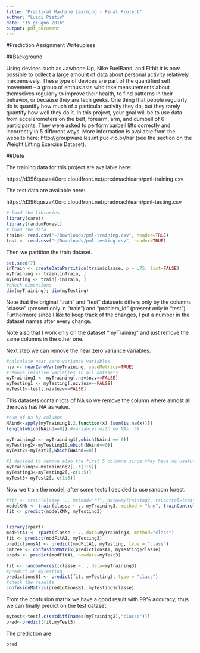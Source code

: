 ```yaml
---
title: "Practical Machine Learning - Final Project"
author: "Luigi Pistis"
date: "15 giugno 2016"
output: pdf_document
---
```


#Prediction Assignment Writeupless 

##Background

Using devices such as Jawbone Up, Nike FuelBand, and Fitbit it is now possible to collect a large amount of data about personal activity relatively inexpensively. These type of devices are part of the quantified self movement – a group of enthusiasts who take measurements about themselves regularly to improve their health, to find patterns in their behavior, or because they are tech geeks. One thing that people regularly do is quantify how much of a particular activity they do, but they rarely quantify how well they do it. In this project, your goal will be to use data from accelerometers on the belt, forearm, arm, and dumbell of 6 participants. They were asked to perform barbell lifts correctly and incorrectly in 5 different ways. More information is available from the website here: http://groupware.les.inf.puc-rio.br/har (see the section on the Weight Lifting Exercise Dataset).

##Data

The training data for this project are available here:

https://d396qusza40orc.cloudfront.net/predmachlearn/pml-training.csv

The test data are available here:

https://d396qusza40orc.cloudfront.net/predmachlearn/pml-testing.csv

```r
# load the libraries
library(caret)
library(randomForest)
# load the data
train<- read.csv("~/Downloads/pml-training.csv", header=TRUE)
test <- read.csv("~/Downloads/pml-testing.csv", header=TRUE)
```

Then we partition the train dataset.
```r
set.seed(7)
inTrain <- createDataPartition(train$classe, p = .75, list=FALSE)
myTraining <- train[inTrain, ]
myTesting <- train[-inTrain, ]
#check dimensions
dim(myTraining); dim(myTesting)
```

Note that the original "train" and "test" datasets differs only by the columns "classe" (present only in "train") and "problem_id" (present only in "test").
Furthermore since I like to keep track of the changes, I put a number in the dataset names after every change.

Note also that I work only on the dataset "myTraining" and just remove the same columns in the other one.

Next step we can remove the near zero variance variables. 
```r
#calculate near zero variance variables
nzv <- nearZeroVar(myTraining, saveMetrics=TRUE)
#remove relative variables in all datasets
myTraining1 <- myTraining[,nzv$nzv==FALSE]
myTesting1 <- myTesting[,nzv$nzv==FALSE]
myTest1<-test[,nzv$nzv==FALSE]
```


This datasets contain lots of NA so we remove the column where almost all the rows has NA as value.

```r
#sum of na by columns
NAind<-apply(myTraining1,2,function(x) {sum(is.na(x))})
length(which(NAind==0)) #variables with no NAs: 59

myTraining2 <- myTraining1[,which(NAind == 0)]
myTesting2<-myTesting1[,which(NAind==0)]
myTest2<-myTest1[,which(NAind==0)]

#I decided to remove also the first 5 columns since they have no useful data(e.g. name)
myTraining3<-myTraining2[,-c(1:5)]
myTesting3<-myTesting2[,-c(1:5)]
myTest3<-myTest2[,-c(1:5)]
```

Now we train the model, after some tests I decided to use random forest.
```r
#fit <- train(classe ~., method="rf", data=myTraining2, trControl=trainControl(method='cv'))
modelKNN <- train(classe ~ ., myTraining3, method = "knn", trainControl(method = "adaptive_cv") )
fit <- predict(modelKNN, myTesting3)


library(rpart)
modFitA1 <- rpart(classe ~ ., data=myTraining3, method="class")
fit <- predict(modFitA1, myTesting3)
predictionsA1 <- predict(modFitA1, myTesting, type = "class")
cmtree <- confusionMatrix(predictionsA1, myTesting$classe)
preds <- predict(modFitA1, newdata=myTest3)
``` 


```r
fit <- randomForest(classe ~. , data=myTraining3)
#predict on myTesting
predictionsB1 <- predict(fit, myTesting3, type = "class")
#check the results
confusionMatrix(predictionsB1, myTesting$classe)
```

From the confusion matrix we have a good result with 99% accuracy, thus we can finally predict on the test dataset.
```r
mytest<-test[,c(setdiff(names(myTraining2),"classe"))]
pred<-predict(fit,myTest3)
```

The prediction are 
```r
pred
```